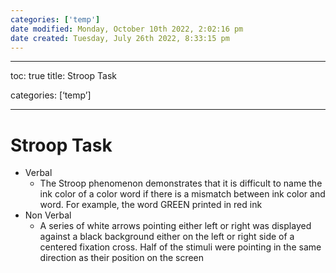 ```yaml
---
categories: ['temp']
date modified: Monday, October 10th 2022, 2:02:16 pm
date created: Tuesday, July 26th 2022, 8:33:15 pm
---
```


---

toc: true
title: Stroop Task

categories: ['temp']

---

# Stroop Task
- Verbal
	- The Stroop phenomenon demonstrates that it is difficult to name the ink color of a color word if there is a mismatch between ink color and word. For example, the word GREEN printed in red ink
- Non Verbal
	- A series of white arrows pointing either left or right was displayed against a black background either on the left or right side of a centered fixation cross. Half of the stimuli were pointing in the same direction as their position on the screen



